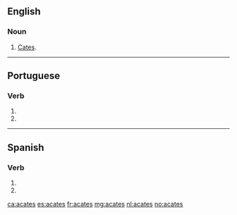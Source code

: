 ==English==

===Noun===
{{en-plural noun}}

# {{lb|en|obsolete}} [[cates|Cates]].

----

==Portuguese==

===Verb===
{{pt-verb-form}}

# {{inflection of|acatar||2|s|pres|subj|lang=pt}}
# {{inflection of|acatar||2|s|negative|impr|lang=pt}}

----

==Spanish==

===Verb===
{{es-verb-form}}

# {{es-verb form of|ending=ar|mood=imperative|sense=negative|pers=2|formal=no|number=singular|acatar}}
# {{es-verb form of|ending=ar|mood=subjunctive|tense=present|pers=2|formal=no|number=singular|acatar}}

[[ca:acates]]
[[es:acates]]
[[fr:acates]]
[[mg:acates]]
[[nl:acates]]
[[no:acates]]